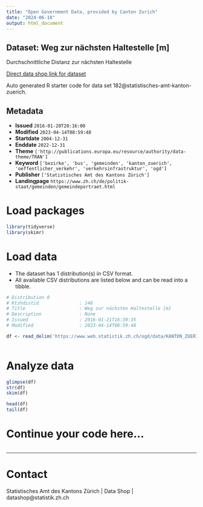 ```yaml
---
title: "Open Government Data, provided by Canton Zurich"
date: "2024-06-18"
output: html_document
---
```


## Dataset: Weg zur nächsten Haltestelle [m]

Durchschnittliche Distanz zur nächsten Haltestelle 

[Direct data shop link for dataset](https://www.zh.ch/de/politik-staat/statistik-daten/datenkatalog.html#/datasets/182@statistisches-amt-kanton-zuerich)

Auto generated R starter code for data set 182@statistisches-amt-kanton-zuerich.

## Metadata

- **Issued** `2016-01-20T20:16:00`
- **Modified** `2023-04-14T08:59:48`
- **Startdate** `2004-12-31`
- **Enddate** `2022-12-31`
- **Theme** `['http://publications.europa.eu/resource/authority/data-theme/TRAN']`
- **Keyword** `['bezirke', 'bus', 'gemeinden', 'kanton_zuerich', 'oeffentlicher_verkehr', 'verkehrsinfrastruktur', 'ogd']`
- **Publisher** `['Statistisches Amt des Kantons Zürich']`
- **Landingpage** `https://www.zh.ch/de/politik-staat/gemeinden/gemeindeportraet.html`


# Load packages

```r

library(tidyverse)
library(skimr)

```

# Load data

-   The dataset has 1 distribution(s) in CSV format.
-   All available CSV distributions are listed below and can be read into a tibble.

```r

# Distribution 0
# Ktzhdistid               : 146
# Title                    : Weg zur nächsten Haltestelle [m]
# Description              : None
# Issued                   : 2016-01-21T16:30:35
# Modified                 : 2023-04-14T08:59:48

df <- read_delim('https://www.web.statistik.zh.ch/ogd/data/KANTON_ZUERICH_400.csv')



```

# Analyze data

```r

glimpse(df)
str(df)
skim(df)

head(df)
tail(df)

```

# Continue your code here...

```r

```

------------------------------------------------------------------------

# Contact

Statistisches Amt des Kantons Zürich | Data Shop | datashop@statistik.zh.ch
